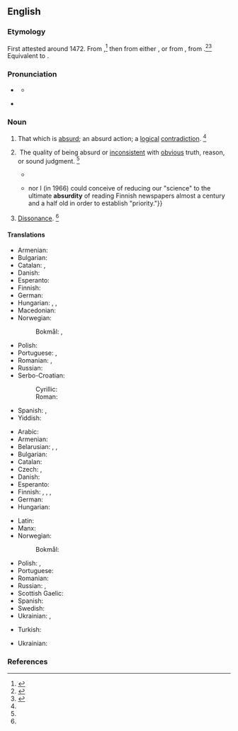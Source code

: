 ==English==

===Etymology===
First attested around 1472. From {{inh|en|enm|absurdite}},<ref name=RHD>{{R:RHCD|page=7}}</ref> then from either {{bor|en|frm|absurdité}}, or from {{bor|en|LL.|absurditas||dissonance, incongruity}}, from {{der|en|la|absurdus}} {{suffix|la||itas|gloss2=quality, state, degree|nocat=1}}.<ref name=WI3>{{R:MW3 1976|page=8}}</ref><ref name=SOED>{{R:SOED5|page=10}}</ref> Equivalent to {{suffix|en|absurd|ity}}.

===Pronunciation===
* {{a|RP}} {{IPA|en|/əbˈsɜːd.ɪ.ti/}}
** {{audio|en|LL-Q1860 (eng)-Vealhurl-absurdity.wav|Audio (UK)}}
* {{a|US}} {{IPA|en|/æbˈsɝd.ɪ.ti/|/æbˈzɝd.ɪ.ti/|/əbˈsɝd.ɪ.ti/|/əbˈzɝd.ɪ.ti/}}

===Noun===
{{en-noun|~}}

# {{lb|en|countable}} That which is [[absurd]]; an absurd action; a [[logical]] [[contradiction]]. {{defdate|First attested in the late 15<sup>th</sup> century.}}<ref name=SOED/>
# {{lb|en|uncountable}} The quality of being absurd or [[inconsistent]] with [[obvious]] truth, reason, or sound judgment. {{defdate|First attested in the early 16<sup>th</sup> century.}}<ref name=SOED/>
#* {{RQ:Locke Human Understanding|passage=The '''absurdity''' of the actual idea of an infinite number}}
#* {{RQ:Schuster Hepaticae|volume=V|page=viii|text=Neither [Jones]{{...}} nor I (in 1966) could conceive of reducing our "science" to the ultimate '''absurdity''' of reading Finnish newspapers almost a century and a half old in order to establish "priority."}}
# {{lb|en|obsolete|rare}} [[dissonance|Dissonance]]. {{defdate|Attested from around 1350 to 1470 until the late 17<sup>th</sup> century.}}<ref name=SOED/>

====Translations====
{{trans-top|that which is absurd, absurd action}}
* Armenian: {{t+|hy|անհեթեթություն}}
* Bulgarian: {{t+|bg|абсу́рд|m}}
* Catalan: {{t|ca|absurditat|f}}, {{t+|ca|absurd|m}}
* Danish: {{t|da|absurditet|c}}
* Esperanto: {{t|eo|absurdaĵo}}
* Finnish: {{t+|fi|mielettömyys}}
* German: {{t+|de|Absurdität|f}}
* Hungarian: {{t+|hu|abszurdum}}, {{t+|hu|képtelenség}}, {{t+|hu|abszurditás}}
* Macedonian: {{t|mk|апсурд|m}}
* Norwegian: 
*: Bokmål: {{t+|nb|absurdisme|m}}, {{t+|nb|absurditet|m}}
{{trans-mid}}
* Polish: {{t+|pl|absurd|m}}
* Portuguese: {{t+|pt|absurdo|m}}, {{t+|pt|absurdidade|f}}
* Romanian: {{t+|ro|absurd}}, {{t+|ro|absurditate}}
* Russian: {{t+|ru|абсу́рд|m}}
* Serbo-Croatian:
*: Cyrillic: {{t|sh|а̀псурд|m}}
*: Roman: {{t+|sh|àpsurd|m}}
* Spanish: {{t+|es|absurdo|m}}, {{t+|es|absurdidad|f}}
* Yiddish: {{t|yi|אַבסורד|m}}
{{trans-bottom}}

{{trans-top|quality of being absurd}}
* Arabic: {{t|ar|سَخَافَة|f}}
* Armenian: {{t+|hy|անհեթեթություն}}
* Belarusian: {{t|be|абсу́рднасць|f}}, {{t|be|недарэ́чнасць|f}}, {{t|be|бязглу́здасць|f}}
* Bulgarian: {{t+|bg|абсу́рдност|f}}
* Catalan: {{t|ca|absurditat|f}}
* Czech: {{t|cs|absurdnost|f}}, {{t|cs|absurdita|f}}
* Danish: {{t|da|absurditet|c}}
* Esperanto: {{t|eo|absurdeco}}
* Finnish: {{t+|fi|mielettömyys}}, {{t+|fi|järjettömyys}}, {{t|fi|järjenvastaisuus}}, {{t+|fi|absurdius}}
* German: {{t+|de|Absurdität|f}}
* Hungarian: {{t+|hu|abszurdum}}
{{trans-mid}}
* Latin: {{t|la|absurditas|f}}
* Manx: {{t|gv|meecheeallid|m}}
* Norwegian:
*: Bokmål: {{t+|nb|absurditet|m}}
* Polish: {{t+|pl|absurdalność|f}}, {{t+|pl|niedorzeczność|f}}
* Portuguese: {{t+|pt|absurdidade|f}}
* Romanian: {{t+|ro|absurditate}}
* Russian: {{t+|ru|абсу́рдность|f}}, {{t+|ru|неле́пость|f}}
* Scottish Gaelic: {{t|gd|amaideas|m}}
* Spanish: {{t+|es|absurdidad|f}}
* Swedish: {{t+|sv|absurditet|c}}
* Ukrainian: {{t+|uk|абсу́рдність|f}}, {{t+|uk|безглу́здість|f}}
{{trans-bottom}}

{{checktrans-top}}
* Turkish: {{t+check|tr|saçmalık}}
{{trans-mid}}
* Ukrainian: {{t+check|uk|абсу́рд}}
{{trans-bottom}}

===References===
<references/>